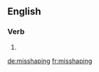 ==English==

===Verb===
{{head|en|present participle}}

# {{present participle of|misshape|lang=en|nocat=1}}

[[de:misshaping]]
[[fr:misshaping]]